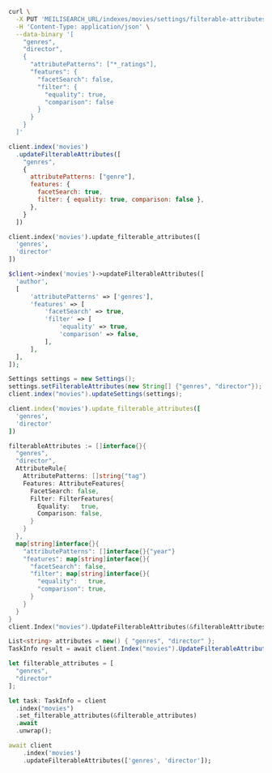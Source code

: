 <CodeGroup>

```bash cURL
curl \
  -X PUT 'MEILISEARCH_URL/indexes/movies/settings/filterable-attributes' \
  -H 'Content-Type: application/json' \
  --data-binary '[
    "genres",
    "director",
    {
      "attributePatterns": ["*_ratings"],
      "features": {
        "facetSearch": false,
        "filter": {
          "equality": true,
          "comparison": false
        }
      }
    }
  ]'
```

```javascript JS
client.index('movies')
  .updateFilterableAttributes([
    "genres",
    {
      attributePatterns: ["genre"],
      features: {
        facetSearch: true,
        filter: { equality: true, comparison: false },
      },
    }
  ])
```

```python Python
client.index('movies').update_filterable_attributes([
  'genres',
  'director'
])
```

```php PHP
$client->index('movies')->updateFilterableAttributes([
  'author',
  [
      'attributePatterns' => ['genres'],
      'features' => [
          'facetSearch' => true,
          'filter' => [
              'equality' => true,
              'comparison' => false,
          ],
      ],
  ],
]);
```

```java Java
Settings settings = new Settings();
settings.setFilterableAttributes(new String[] {"genres", "director"});
client.index("movies").updateSettings(settings);
```

```ruby Ruby
client.index('movies').update_filterable_attributes([
  'genres',
  'director'
])
```

```go Go
filterableAttributes := []interface{}{
  "genres",
  "director",
  AttributeRule{
    AttributePatterns: []string{"tag"}
    Features: AttributeFeatures{
      FacetSearch: false,
      Filter: FilterFeatures{
        Equality:   true,
        Comparison: false,
      }
    }
  },
  map[string]interface{}{
    "attributePatterns": []interface{}{"year"}
    "features": map[string]interface{}{
      "facetSearch": false,
      "filter": map[string]interface{}{
        "equality":   true,
        "comparison": true,
      }
    }
  }
}
client.Index("movies").UpdateFilterableAttributes(&filterableAttributes)
```

```csharp C#
List<string> attributes = new() { "genres", "director" };
TaskInfo result = await client.Index("movies").UpdateFilterableAttributesAsync(attributes);
```

```rust Rust
let filterable_attributes = [
  "genres",
  "director"
];

let task: TaskInfo = client
  .index("movies")
  .set_filterable_attributes(&filterable_attributes)
  .await
  .unwrap();
```

```dart Dart
await client
    .index('movies')
    .updateFilterableAttributes(['genres', 'director']);
```
</CodeGroup>